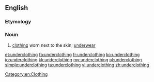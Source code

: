 ==English==

===Etymology===
{{prefix|under|clothing}}

===Noun===
{{en-noun|-}}

# [[clothing]] worn next to the skin; [[underwear]]

[[Category:en:Clothing]]

[[et:underclothing]]
[[fa:underclothing]]
[[fr:underclothing]]
[[ko:underclothing]]
[[io:underclothing]]
[[kk:underclothing]]
[[my:underclothing]]
[[pl:underclothing]]
[[simple:underclothing]]
[[ta:underclothing]]
[[vi:underclothing]]
[[zh:underclothing]]
